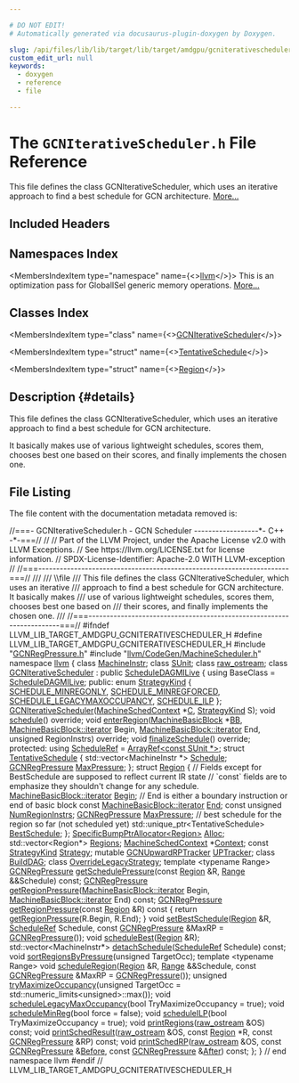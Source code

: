 ```yaml
---

# DO NOT EDIT!
# Automatically generated via docusaurus-plugin-doxygen by Doxygen.

slug: /api/files/lib/lib/target/lib/target/amdgpu/gcniterativescheduler-h
custom_edit_url: null
keywords:
  - doxygen
  - reference
  - file

---
```





# The `GCNIterativeScheduler.h` File Reference

<DoxygenPage pluginConfig={pluginConfig}>

This file defines the class GCNIterativeScheduler, which uses an iterative approach to find a best schedule for GCN architecture. <a href="#details">More...</a>

## Included Headers

<IncludesList>
<IncludesListItem
  filePath="GCNRegPressure.h"
  permalink="/docs/api/files/lib/lib/target/lib/target/amdgpu/gcnregpressure-h"
  isLocal="true" />
<IncludesListItem
  filePath="llvm/CodeGen/MachineScheduler.h"
  permalink="/docs/api/files/include/include/llvm/include/llvm/codegen/machinescheduler-h"
  isLocal="true" />
</IncludesList>

## Namespaces Index

<MembersIndex>

<MembersIndexItem
  type="namespace"
  name={<><a href="/docs/api/namespaces/llvm">llvm</a></>}>
This is an optimization pass for GlobalISel generic memory operations. <a href="/docs/api/namespaces/llvm/#details">More...</a>
</MembersIndexItem>

</MembersIndex>

## Classes Index

<MembersIndex>

<MembersIndexItem
  type="class"
  name={<><a href="/docs/api/classes/llvm/gcniterativescheduler">GCNIterativeScheduler</a></>}>
</MembersIndexItem>

<MembersIndexItem
  type="struct"
  name={<><a href="/docs/api/structs/llvm/gcniterativescheduler/tentativeschedule">TentativeSchedule</a></>}>
</MembersIndexItem>

<MembersIndexItem
  type="struct"
  name={<><a href="/docs/api/structs/llvm/gcniterativescheduler/region">Region</a></>}>
</MembersIndexItem>

</MembersIndex>

## Description {#details}

This file defines the class GCNIterativeScheduler, which uses an iterative approach to find a best schedule for GCN architecture.

It basically makes use of various lightweight schedules, scores them, chooses best one based on their scores, and finally implements the chosen one.

## File Listing

The file content with the documentation metadata removed is:

<ProgramListing>

<Link id="l00001" /><CodeLine lineNumber="1"><Highlight kind="comment">//===- GCNIterativeScheduler.h - GCN Scheduler ------------------&#42;- C++ -&#42;-===//</Highlight><Highlight kind="normal"></Highlight></CodeLine>
<Link id="l00002" /><CodeLine lineNumber="2"><Highlight kind="normal"></Highlight><Highlight kind="comment">//</Highlight><Highlight kind="normal"></Highlight></CodeLine>
<Link id="l00003" /><CodeLine lineNumber="3"><Highlight kind="normal"></Highlight><Highlight kind="comment">// Part of the LLVM Project, under the Apache License v2.0 with LLVM Exceptions.</Highlight><Highlight kind="normal"></Highlight></CodeLine>
<Link id="l00004" /><CodeLine lineNumber="4"><Highlight kind="normal"></Highlight><Highlight kind="comment">// See https://llvm.org/LICENSE.txt for license information.</Highlight><Highlight kind="normal"></Highlight></CodeLine>
<Link id="l00005" /><CodeLine lineNumber="5"><Highlight kind="normal"></Highlight><Highlight kind="comment">// SPDX-License-Identifier: Apache-2.0 WITH LLVM-exception</Highlight><Highlight kind="normal"></Highlight></CodeLine>
<Link id="l00006" /><CodeLine lineNumber="6"><Highlight kind="normal"></Highlight><Highlight kind="comment">//</Highlight><Highlight kind="normal"></Highlight></CodeLine>
<Link id="l00007" /><CodeLine lineNumber="7"><Highlight kind="normal"></Highlight><Highlight kind="comment">//===----------------------------------------------------------------------===//</Highlight><Highlight kind="comment"></Highlight></CodeLine>
<Link id="l00008" /><CodeLine lineNumber="8"><Highlight kind="comment">///</Highlight></CodeLine>
<Link id="l00009" /><CodeLine lineNumber="9"><Highlight kind="comment">/// \\file</Highlight></CodeLine>
<Link id="l00010" /><CodeLine lineNumber="10"><Highlight kind="comment">/// This file defines the class GCNIterativeScheduler, which uses an iterative</Highlight></CodeLine>
<Link id="l00011" /><CodeLine lineNumber="11"><Highlight kind="comment">/// approach to find a best schedule for GCN architecture. It basically makes</Highlight></CodeLine>
<Link id="l00012" /><CodeLine lineNumber="12"><Highlight kind="comment">/// use of various lightweight schedules, scores them, chooses best one based on</Highlight></CodeLine>
<Link id="l00013" /><CodeLine lineNumber="13"><Highlight kind="comment">/// their scores, and finally implements the chosen one.</Highlight></CodeLine>
<Link id="l00014" /><CodeLine lineNumber="14"><Highlight kind="comment">///</Highlight><Highlight kind="normal"></Highlight></CodeLine>
<Link id="l00015" /><CodeLine lineNumber="15"><Highlight kind="normal"></Highlight><Highlight kind="comment">//===----------------------------------------------------------------------===//</Highlight><Highlight kind="normal"></Highlight></CodeLine>
<Link id="l00016" /><CodeLine lineNumber="16"><Highlight kind="normal"></Highlight></CodeLine>
<Link id="l00017" /><CodeLine lineNumber="17"><Highlight kind="normal"></Highlight><Highlight kind="preprocessor">#ifndef LLVM&#95;LIB&#95;TARGET&#95;AMDGPU&#95;GCNITERATIVESCHEDULER&#95;H</Highlight><Highlight kind="normal"></Highlight></CodeLine>
<Link id="l00018" /><CodeLine lineNumber="18"><Highlight kind="normal"></Highlight><Highlight kind="preprocessor">#define LLVM&#95;LIB&#95;TARGET&#95;AMDGPU&#95;GCNITERATIVESCHEDULER&#95;H</Highlight><Highlight kind="normal"></Highlight></CodeLine>
<Link id="l00019" /><CodeLine lineNumber="19"><Highlight kind="normal"></Highlight></CodeLine>
<Link id="l00020" /><CodeLine lineNumber="20"><Highlight kind="normal"></Highlight><Highlight kind="preprocessor">#include &quot;<a href="/docs/api/files/lib/lib/target/lib/target/amdgpu/gcnregpressure-h">GCNRegPressure.h</a>&quot;</Highlight><Highlight kind="normal"></Highlight></CodeLine>
<Link id="l00021" /><CodeLine lineNumber="21"><Highlight kind="normal"></Highlight><Highlight kind="preprocessor">#include &quot;<a href="/docs/api/files/include/include/llvm/include/llvm/codegen/machinescheduler-h">llvm/CodeGen/MachineScheduler.h</a>&quot;</Highlight><Highlight kind="normal"></Highlight></CodeLine>
<Link id="l00022" /><CodeLine lineNumber="22"><Highlight kind="normal"></Highlight></CodeLine>
<Link id="l00023" /><CodeLine lineNumber="23"><Highlight kind="normal"></Highlight><Highlight kind="keyword">namespace </Highlight><Highlight kind="normal"><a href="/docs/api/namespaces/llvm">llvm</a> &#123;</Highlight></CodeLine>
<Link id="l00024" /><CodeLine lineNumber="24"><Highlight kind="normal"></Highlight></CodeLine>
<Link id="l00025" /><CodeLine lineNumber="25"><Highlight kind="normal"></Highlight><Highlight kind="keyword">class </Highlight><Highlight kind="normal"><a href="/docs/api/classes/llvm/machineinstr">MachineInstr</a>;</Highlight></CodeLine>
<Link id="l00026" /><CodeLine lineNumber="26"><Highlight kind="normal"></Highlight><Highlight kind="keyword">class </Highlight><Highlight kind="normal"><a href="/docs/api/classes/llvm/sunit">SUnit</a>;</Highlight></CodeLine>
<Link id="l00027" /><CodeLine lineNumber="27"><Highlight kind="normal"></Highlight><Highlight kind="keyword">class </Highlight><Highlight kind="normal"><a href="/docs/api/classes/llvm/raw-ostream">raw&#95;ostream</a>;</Highlight></CodeLine>
<Link id="l00028" /><CodeLine lineNumber="28"><Highlight kind="normal"></Highlight></CodeLine>
<Link id="l00029" /><CodeLine lineNumber="29" lineLink="/docs/api/classes/llvm/gcniterativescheduler"><Highlight kind="normal"></Highlight><Highlight kind="keyword">class </Highlight><Highlight kind="normal"><a href="/docs/api/classes/llvm/gcniterativescheduler/#a6ca77a3ca62633e1f7f4ed2ff3be6d81">GCNIterativeScheduler</a> : </Highlight><Highlight kind="keyword">public</Highlight><Highlight kind="normal"> <a href="/docs/api/classes/llvm/scheduledagmilive/#a67da2c9a62e43ae7b66bc5ca91f55a05">ScheduleDAGMILive</a> &#123;</Highlight></CodeLine>
<Link id="l00030" /><CodeLine lineNumber="30"><Highlight kind="normal">  </Highlight><Highlight kind="keyword">using </Highlight><Highlight kind="normal">BaseClass = <a href="/docs/api/classes/llvm/scheduledagmilive/#a67da2c9a62e43ae7b66bc5ca91f55a05">ScheduleDAGMILive</a>;</Highlight></CodeLine>
<Link id="l00031" /><CodeLine lineNumber="31"><Highlight kind="normal"></Highlight></CodeLine>
<Link id="l00032" /><CodeLine lineNumber="32"><Highlight kind="normal"></Highlight><Highlight kind="keyword">public</Highlight><Highlight kind="normal">:</Highlight></CodeLine>
<Link id="l00033" /><CodeLine lineNumber="33" lineLink="/docs/api/classes/llvm/gcniterativescheduler/#a8f50e93e5644e2551f440ae6efd60014"><Highlight kind="normal">  </Highlight><Highlight kind="keyword">enum</Highlight><Highlight kind="normal"> <a href="/docs/api/classes/llvm/gcniterativescheduler/#a8f50e93e5644e2551f440ae6efd60014">StrategyKind</a> &#123;</Highlight></CodeLine>
<Link id="l00034" /><CodeLine lineNumber="34" lineLink="/docs/api/classes/llvm/gcniterativescheduler/#a8f50e93e5644e2551f440ae6efd60014adfb47441ee2e798bb69902c033beecfc"><Highlight kind="normal">    <a href="/docs/api/classes/llvm/gcniterativescheduler/#a8f50e93e5644e2551f440ae6efd60014adfb47441ee2e798bb69902c033beecfc">SCHEDULE&#95;MINREGONLY</a>,</Highlight></CodeLine>
<Link id="l00035" /><CodeLine lineNumber="35" lineLink="/docs/api/classes/llvm/gcniterativescheduler/#a8f50e93e5644e2551f440ae6efd60014a22b41edb7c96fd84528ddc72ab613c99"><Highlight kind="normal">    <a href="/docs/api/classes/llvm/gcniterativescheduler/#a8f50e93e5644e2551f440ae6efd60014a22b41edb7c96fd84528ddc72ab613c99">SCHEDULE&#95;MINREGFORCED</a>,</Highlight></CodeLine>
<Link id="l00036" /><CodeLine lineNumber="36" lineLink="/docs/api/classes/llvm/gcniterativescheduler/#a8f50e93e5644e2551f440ae6efd60014a8052712f5608a83be17855aa8f395caa"><Highlight kind="normal">    <a href="/docs/api/classes/llvm/gcniterativescheduler/#a8f50e93e5644e2551f440ae6efd60014a8052712f5608a83be17855aa8f395caa">SCHEDULE&#95;LEGACYMAXOCCUPANCY</a>,</Highlight></CodeLine>
<Link id="l00037" /><CodeLine lineNumber="37" lineLink="/docs/api/classes/llvm/gcniterativescheduler/#a8f50e93e5644e2551f440ae6efd60014a7c8395842f648353057eff8923dfcc3c"><Highlight kind="normal">    <a href="/docs/api/classes/llvm/gcniterativescheduler/#a8f50e93e5644e2551f440ae6efd60014a7c8395842f648353057eff8923dfcc3c">SCHEDULE&#95;ILP</a></Highlight></CodeLine>
<Link id="l00038" /><CodeLine lineNumber="38"><Highlight kind="normal">  &#125;;</Highlight></CodeLine>
<Link id="l00039" /><CodeLine lineNumber="39"><Highlight kind="normal"></Highlight></CodeLine>
<Link id="l00040" /><CodeLine lineNumber="40"><Highlight kind="normal">  <a href="/docs/api/classes/llvm/gcniterativescheduler/#a6ca77a3ca62633e1f7f4ed2ff3be6d81">GCNIterativeScheduler</a>(<a href="/docs/api/structs/llvm/machineschedcontext">MachineSchedContext</a> &#42;<a href="/docs/api/namespaces/llvm/callingconv/#ac6aa1387c4375260e2468eb5a77fdb4cafd841a49aec1539bc88abc8ff9e170fb">C</a>,</Highlight></CodeLine>
<Link id="l00041" /><CodeLine lineNumber="41"><Highlight kind="normal">                        <a href="/docs/api/classes/llvm/gcniterativescheduler/#a8f50e93e5644e2551f440ae6efd60014">StrategyKind</a> S);</Highlight></CodeLine>
<Link id="l00042" /><CodeLine lineNumber="42"><Highlight kind="normal"></Highlight></CodeLine>
<Link id="l00043" /><CodeLine lineNumber="43"><Highlight kind="normal">  </Highlight><Highlight kind="keywordtype">void</Highlight><Highlight kind="normal"> <a href="/docs/api/classes/llvm/gcniterativescheduler/#ab201710a9597b0df54c12a848d4804d9">schedule</a>() </Highlight><Highlight kind="keyword">override</Highlight><Highlight kind="normal">;</Highlight></CodeLine>
<Link id="l00044" /><CodeLine lineNumber="44"><Highlight kind="normal"></Highlight></CodeLine>
<Link id="l00045" /><CodeLine lineNumber="45"><Highlight kind="normal">  </Highlight><Highlight kind="keywordtype">void</Highlight><Highlight kind="normal"> <a href="/docs/api/classes/llvm/gcniterativescheduler/#a0fdf731113f2b02fd779a07e4d433717">enterRegion</a>(<a href="/docs/api/classes/llvm/machinebasicblock">MachineBasicBlock</a> &#42;<a href="/docs/api/classes/llvm/scheduledaginstrs/#a254403f7804208ade3cb68086201cb7a">BB</a>,</Highlight></CodeLine>
<Link id="l00046" /><CodeLine lineNumber="46"><Highlight kind="normal">                   <a href="/docs/api/classes/llvm/machinebasicblock/#ae34c996b58df9b9ce6695a0c8b70c533">MachineBasicBlock::iterator</a> Begin,</Highlight></CodeLine>
<Link id="l00047" /><CodeLine lineNumber="47"><Highlight kind="normal">                   <a href="/docs/api/classes/llvm/machinebasicblock/#ae34c996b58df9b9ce6695a0c8b70c533">MachineBasicBlock::iterator</a> End,</Highlight></CodeLine>
<Link id="l00048" /><CodeLine lineNumber="48"><Highlight kind="normal">                   </Highlight><Highlight kind="keywordtype">unsigned</Highlight><Highlight kind="normal"> RegionInstrs) </Highlight><Highlight kind="keyword">override</Highlight><Highlight kind="normal">;</Highlight></CodeLine>
<Link id="l00049" /><CodeLine lineNumber="49"><Highlight kind="normal"></Highlight></CodeLine>
<Link id="l00050" /><CodeLine lineNumber="50"><Highlight kind="normal">  </Highlight><Highlight kind="keywordtype">void</Highlight><Highlight kind="normal"> <a href="/docs/api/classes/llvm/gcniterativescheduler/#a9d0ff8af24f7c66a107ce5695a1149dd">finalizeSchedule</a>() </Highlight><Highlight kind="keyword">override</Highlight><Highlight kind="normal">;</Highlight></CodeLine>
<Link id="l00051" /><CodeLine lineNumber="51"><Highlight kind="normal"></Highlight></CodeLine>
<Link id="l00052" /><CodeLine lineNumber="52"><Highlight kind="normal"></Highlight><Highlight kind="keyword">protected</Highlight><Highlight kind="normal">:</Highlight></CodeLine>
<Link id="l00053" /><CodeLine lineNumber="53" lineLink="/docs/api/classes/llvm/gcniterativescheduler/#abec99f440ac68fa7bf59a142fa6e8c7d"><Highlight kind="normal">  </Highlight><Highlight kind="keyword">using </Highlight><Highlight kind="normal"><a href="/docs/api/classes/llvm/gcniterativescheduler/#abec99f440ac68fa7bf59a142fa6e8c7d">ScheduleRef</a> = <a href="/docs/api/classes/llvm/arrayref">ArrayRef&lt;const SUnit &#42;&gt;</a>;</Highlight></CodeLine>
<Link id="l00054" /><CodeLine lineNumber="54"><Highlight kind="normal"></Highlight></CodeLine>
<Link id="l00055" /><CodeLine lineNumber="55" lineLink="/docs/api/structs/llvm/gcniterativescheduler/tentativeschedule"><Highlight kind="normal">  </Highlight><Highlight kind="keyword">struct </Highlight><Highlight kind="normal"><a href="/docs/api/structs/llvm/gcniterativescheduler/tentativeschedule">TentativeSchedule</a> &#123;</Highlight></CodeLine>
<Link id="l00056" /><CodeLine lineNumber="56" lineLink="/docs/api/structs/llvm/gcniterativescheduler/tentativeschedule/#abe8223bd08650b75411d58576f7eb916"><Highlight kind="normal">    std::vector&lt;MachineInstr &#42;&gt; <a href="/docs/api/structs/llvm/gcniterativescheduler/tentativeschedule/#abe8223bd08650b75411d58576f7eb916">Schedule</a>;</Highlight></CodeLine>
<Link id="l00057" /><CodeLine lineNumber="57" lineLink="/docs/api/structs/llvm/gcniterativescheduler/tentativeschedule/#a7767f599f7aff0c2b5a23b7d4d9209db"><Highlight kind="normal">    <a href="/docs/api/structs/llvm/gcnregpressure">GCNRegPressure</a> <a href="/docs/api/structs/llvm/gcniterativescheduler/tentativeschedule/#a7767f599f7aff0c2b5a23b7d4d9209db">MaxPressure</a>;</Highlight></CodeLine>
<Link id="l00058" /><CodeLine lineNumber="58"><Highlight kind="normal">  &#125;;</Highlight></CodeLine>
<Link id="l00059" /><CodeLine lineNumber="59"><Highlight kind="normal"></Highlight></CodeLine>
<Link id="l00060" /><CodeLine lineNumber="60" lineLink="/docs/api/structs/llvm/gcniterativescheduler/region"><Highlight kind="normal">  </Highlight><Highlight kind="keyword">struct </Highlight><Highlight kind="normal"><a href="/docs/api/structs/llvm/gcniterativescheduler/region">Region</a> &#123;</Highlight></CodeLine>
<Link id="l00061" /><CodeLine lineNumber="61"><Highlight kind="normal">    </Highlight><Highlight kind="comment">// Fields except for BestSchedule are supposed to reflect current IR state</Highlight><Highlight kind="normal"></Highlight></CodeLine>
<Link id="l00062" /><CodeLine lineNumber="62"><Highlight kind="normal">    </Highlight><Highlight kind="comment">// &#96;const&#96; fields are to emphasize they shouldn&#39;t change for any schedule.</Highlight><Highlight kind="normal"></Highlight></CodeLine>
<Link id="l00063" /><CodeLine lineNumber="63" lineLink="/docs/api/structs/llvm/gcniterativescheduler/region/#ae86a05ed53bde897be7f76987d583c77"><Highlight kind="normal">    <a href="/docs/api/classes/llvm/machinebasicblock/#ae34c996b58df9b9ce6695a0c8b70c533">MachineBasicBlock::iterator</a> <a href="/docs/api/structs/llvm/gcniterativescheduler/region/#ae86a05ed53bde897be7f76987d583c77">Begin</a>;</Highlight></CodeLine>
<Link id="l00064" /><CodeLine lineNumber="64"><Highlight kind="normal">    </Highlight><Highlight kind="comment">// End is either a boundary instruction or end of basic block</Highlight><Highlight kind="normal"></Highlight></CodeLine>
<Link id="l00065" /><CodeLine lineNumber="65" lineLink="/docs/api/structs/llvm/gcniterativescheduler/region/#a82aa71dceae76b8d272df60ec5d672ec"><Highlight kind="normal">    </Highlight><Highlight kind="keyword">const</Highlight><Highlight kind="normal"> <a href="/docs/api/classes/llvm/machinebasicblock/#ae34c996b58df9b9ce6695a0c8b70c533">MachineBasicBlock::iterator</a> <a href="/docs/api/structs/llvm/gcniterativescheduler/region/#a82aa71dceae76b8d272df60ec5d672ec">End</a>;</Highlight></CodeLine>
<Link id="l00066" /><CodeLine lineNumber="66" lineLink="/docs/api/structs/llvm/gcniterativescheduler/region/#a77defccc871bb0d13674b452da8c1c96"><Highlight kind="normal">    </Highlight><Highlight kind="keyword">const</Highlight><Highlight kind="normal"> </Highlight><Highlight kind="keywordtype">unsigned</Highlight><Highlight kind="normal"> <a href="/docs/api/structs/llvm/gcniterativescheduler/region/#a77defccc871bb0d13674b452da8c1c96">NumRegionInstrs</a>;</Highlight></CodeLine>
<Link id="l00067" /><CodeLine lineNumber="67" lineLink="/docs/api/structs/llvm/gcniterativescheduler/region/#a8b3a361ed51a19f59699dbdf5534a043"><Highlight kind="normal">    <a href="/docs/api/structs/llvm/gcnregpressure">GCNRegPressure</a> <a href="/docs/api/structs/llvm/gcniterativescheduler/region/#a8b3a361ed51a19f59699dbdf5534a043">MaxPressure</a>;</Highlight></CodeLine>
<Link id="l00068" /><CodeLine lineNumber="68"><Highlight kind="normal"></Highlight></CodeLine>
<Link id="l00069" /><CodeLine lineNumber="69"><Highlight kind="normal">    </Highlight><Highlight kind="comment">// best schedule for the region so far (not scheduled yet)</Highlight><Highlight kind="normal"></Highlight></CodeLine>
<Link id="l00070" /><CodeLine lineNumber="70" lineLink="/docs/api/structs/llvm/gcniterativescheduler/region/#ab1bcdd8d3c29f1e1fe6c6816df699a34"><Highlight kind="normal">    std::unique&#95;ptr&lt;TentativeSchedule&gt; <a href="/docs/api/structs/llvm/gcniterativescheduler/region/#ab1bcdd8d3c29f1e1fe6c6816df699a34">BestSchedule</a>;</Highlight></CodeLine>
<Link id="l00071" /><CodeLine lineNumber="71"><Highlight kind="normal">  &#125;;</Highlight></CodeLine>
<Link id="l00072" /><CodeLine lineNumber="72"><Highlight kind="normal"></Highlight></CodeLine>
<Link id="l00073" /><CodeLine lineNumber="73" lineLink="/docs/api/classes/llvm/gcniterativescheduler/#a06dac9854e08794893d4ee5238929c21"><Highlight kind="normal">  <a href="/docs/api/classes/llvm/specificbumpptrallocator">SpecificBumpPtrAllocator&lt;Region&gt;</a> <a href="/docs/api/classes/llvm/gcniterativescheduler/#a06dac9854e08794893d4ee5238929c21">Alloc</a>;</Highlight></CodeLine>
<Link id="l00074" /><CodeLine lineNumber="74" lineLink="/docs/api/classes/llvm/gcniterativescheduler/#a2a420cc28ee66403c57d35de57e0d5b6"><Highlight kind="normal">  std::vector&lt;Region&#42;&gt; <a href="/docs/api/classes/llvm/gcniterativescheduler/#a2a420cc28ee66403c57d35de57e0d5b6">Regions</a>;</Highlight></CodeLine>
<Link id="l00075" /><CodeLine lineNumber="75"><Highlight kind="normal"></Highlight></CodeLine>
<Link id="l00076" /><CodeLine lineNumber="76" lineLink="/docs/api/classes/llvm/gcniterativescheduler/#a5c1486e176ff1b7209c9647bb7b2ff0d"><Highlight kind="normal">  <a href="/docs/api/structs/llvm/machineschedcontext">MachineSchedContext</a> &#42;<a href="/docs/api/classes/llvm/gcniterativescheduler/#a5c1486e176ff1b7209c9647bb7b2ff0d">Context</a>;</Highlight></CodeLine>
<Link id="l00077" /><CodeLine lineNumber="77" lineLink="/docs/api/classes/llvm/gcniterativescheduler/#adee265df6741b5fdd6f8729d32853ad7"><Highlight kind="normal">  </Highlight><Highlight kind="keyword">const</Highlight><Highlight kind="normal"> <a href="/docs/api/classes/llvm/gcniterativescheduler/#a8f50e93e5644e2551f440ae6efd60014">StrategyKind</a> <a href="/docs/api/classes/llvm/gcniterativescheduler/#adee265df6741b5fdd6f8729d32853ad7">Strategy</a>;</Highlight></CodeLine>
<Link id="l00078" /><CodeLine lineNumber="78" lineLink="/docs/api/classes/llvm/gcniterativescheduler/#a4b98b84a6cc834ba657c411f1ae53d10"><Highlight kind="normal">  </Highlight><Highlight kind="keyword">mutable</Highlight><Highlight kind="normal"> <a href="/docs/api/classes/llvm/gcnupwardrptracker">GCNUpwardRPTracker</a> <a href="/docs/api/classes/llvm/gcniterativescheduler/#a4b98b84a6cc834ba657c411f1ae53d10">UPTracker</a>;</Highlight></CodeLine>
<Link id="l00079" /><CodeLine lineNumber="79"><Highlight kind="normal"></Highlight></CodeLine>
<Link id="l00080" /><CodeLine lineNumber="80"><Highlight kind="normal">  </Highlight><Highlight kind="keyword">class </Highlight><Highlight kind="normal"><a href="/docs/api/classes/gcniterativescheduler/builddag">BuildDAG</a>;</Highlight></CodeLine>
<Link id="l00081" /><CodeLine lineNumber="81"><Highlight kind="normal">  </Highlight><Highlight kind="keyword">class </Highlight><Highlight kind="normal"><a href="/docs/api/classes/gcniterativescheduler/overridelegacystrategy">OverrideLegacyStrategy</a>;</Highlight></CodeLine>
<Link id="l00082" /><CodeLine lineNumber="82"><Highlight kind="normal"></Highlight></CodeLine>
<Link id="l00083" /><CodeLine lineNumber="83"><Highlight kind="normal">  </Highlight><Highlight kind="keyword">template</Highlight><Highlight kind="normal"> &lt;</Highlight><Highlight kind="keyword">typename</Highlight><Highlight kind="normal"> Range&gt;</Highlight></CodeLine>
<Link id="l00084" /><CodeLine lineNumber="84"><Highlight kind="normal">  <a href="/docs/api/structs/llvm/gcnregpressure">GCNRegPressure</a> <a href="/docs/api/classes/llvm/gcniterativescheduler/#ab7703967e4547dc33bde51d360068021">getSchedulePressure</a>(</Highlight><Highlight kind="keyword">const</Highlight><Highlight kind="normal"> <a href="/docs/api/structs/llvm/gcniterativescheduler/region">Region</a> &amp;R,</Highlight></CodeLine>
<Link id="l00085" /><CodeLine lineNumber="85"><Highlight kind="normal">                                     <a href="/docs/api/files/lib/lib/target/lib/target/nvptx/nvvmintrrange-cpp/#a34bd74317e3f04bfc4318c2d1a470877">Range</a> &amp;&amp;Schedule) </Highlight><Highlight kind="keyword">const</Highlight><Highlight kind="normal">;</Highlight></CodeLine>
<Link id="l00086" /><CodeLine lineNumber="86"><Highlight kind="normal"></Highlight></CodeLine>
<Link id="l00087" /><CodeLine lineNumber="87"><Highlight kind="normal">  <a href="/docs/api/structs/llvm/gcnregpressure">GCNRegPressure</a> <a href="/docs/api/classes/llvm/gcniterativescheduler/#abeb32a2045204d56bbf623bec5da25b3">getRegionPressure</a>(<a href="/docs/api/classes/llvm/machinebasicblock/#ae34c996b58df9b9ce6695a0c8b70c533">MachineBasicBlock::iterator</a> Begin,</Highlight></CodeLine>
<Link id="l00088" /><CodeLine lineNumber="88"><Highlight kind="normal">                                   <a href="/docs/api/classes/llvm/machinebasicblock/#ae34c996b58df9b9ce6695a0c8b70c533">MachineBasicBlock::iterator</a> End) </Highlight><Highlight kind="keyword">const</Highlight><Highlight kind="normal">;</Highlight></CodeLine>
<Link id="l00089" /><CodeLine lineNumber="89"><Highlight kind="normal"></Highlight></CodeLine>
<Link id="l00090" /><CodeLine lineNumber="90" lineLink="/docs/api/classes/llvm/gcniterativescheduler/#ae026fc83e46ea2999953bd2b728ea4c7"><Highlight kind="normal">  <a href="/docs/api/structs/llvm/gcnregpressure">GCNRegPressure</a> <a href="/docs/api/classes/llvm/gcniterativescheduler/#ae026fc83e46ea2999953bd2b728ea4c7">getRegionPressure</a>(</Highlight><Highlight kind="keyword">const</Highlight><Highlight kind="normal"> <a href="/docs/api/structs/llvm/gcniterativescheduler/region">Region</a> &amp;R)</Highlight><Highlight kind="keyword"> const </Highlight><Highlight kind="normal">&#123;</Highlight></CodeLine>
<Link id="l00091" /><CodeLine lineNumber="91"><Highlight kind="normal">    </Highlight><Highlight kind="keywordflow">return</Highlight><Highlight kind="normal"> <a href="/docs/api/classes/llvm/gcniterativescheduler/#abeb32a2045204d56bbf623bec5da25b3">getRegionPressure</a>(R.Begin, R.End);</Highlight></CodeLine>
<Link id="l00092" /><CodeLine lineNumber="92"><Highlight kind="normal">  &#125;</Highlight></CodeLine>
<Link id="l00093" /><CodeLine lineNumber="93"><Highlight kind="normal"></Highlight></CodeLine>
<Link id="l00094" /><CodeLine lineNumber="94"><Highlight kind="normal">  </Highlight><Highlight kind="keywordtype">void</Highlight><Highlight kind="normal"> <a href="/docs/api/classes/llvm/gcniterativescheduler/#a8f9d10fa98c86d22e17258c86701191a">setBestSchedule</a>(<a href="/docs/api/classes/llvm/region">Region</a> &amp;R,</Highlight></CodeLine>
<Link id="l00095" /><CodeLine lineNumber="95"><Highlight kind="normal">                       <a href="/docs/api/classes/llvm/gcniterativescheduler/#abec99f440ac68fa7bf59a142fa6e8c7d">ScheduleRef</a> Schedule,</Highlight></CodeLine>
<Link id="l00096" /><CodeLine lineNumber="96"><Highlight kind="normal">                       </Highlight><Highlight kind="keyword">const</Highlight><Highlight kind="normal"> <a href="/docs/api/structs/llvm/gcnregpressure">GCNRegPressure</a> &amp;MaxRP = <a href="/docs/api/structs/llvm/gcnregpressure">GCNRegPressure</a>());</Highlight></CodeLine>
<Link id="l00097" /><CodeLine lineNumber="97"><Highlight kind="normal"></Highlight></CodeLine>
<Link id="l00098" /><CodeLine lineNumber="98"><Highlight kind="normal">  </Highlight><Highlight kind="keywordtype">void</Highlight><Highlight kind="normal"> <a href="/docs/api/classes/llvm/gcniterativescheduler/#a51ca74535c09b1424af0a32c4a5b9b1f">scheduleBest</a>(<a href="/docs/api/classes/llvm/region">Region</a> &amp;R);</Highlight></CodeLine>
<Link id="l00099" /><CodeLine lineNumber="99"><Highlight kind="normal"></Highlight></CodeLine>
<Link id="l00100" /><CodeLine lineNumber="100"><Highlight kind="normal">  std::vector&lt;MachineInstr&#42;&gt; <a href="/docs/api/classes/llvm/gcniterativescheduler/#af7c58c4a38a2148e0a6eec44b8749bbb">detachSchedule</a>(<a href="/docs/api/classes/llvm/gcniterativescheduler/#abec99f440ac68fa7bf59a142fa6e8c7d">ScheduleRef</a> Schedule) </Highlight><Highlight kind="keyword">const</Highlight><Highlight kind="normal">;</Highlight></CodeLine>
<Link id="l00101" /><CodeLine lineNumber="101"><Highlight kind="normal"></Highlight></CodeLine>
<Link id="l00102" /><CodeLine lineNumber="102"><Highlight kind="normal">  </Highlight><Highlight kind="keywordtype">void</Highlight><Highlight kind="normal"> <a href="/docs/api/classes/llvm/gcniterativescheduler/#a19e2ffc6c8269a09ca18d5255ec2345a">sortRegionsByPressure</a>(</Highlight><Highlight kind="keywordtype">unsigned</Highlight><Highlight kind="normal"> TargetOcc);</Highlight></CodeLine>
<Link id="l00103" /><CodeLine lineNumber="103"><Highlight kind="normal"></Highlight></CodeLine>
<Link id="l00104" /><CodeLine lineNumber="104"><Highlight kind="normal">  </Highlight><Highlight kind="keyword">template</Highlight><Highlight kind="normal"> &lt;</Highlight><Highlight kind="keyword">typename</Highlight><Highlight kind="normal"> Range&gt;</Highlight></CodeLine>
<Link id="l00105" /><CodeLine lineNumber="105"><Highlight kind="normal">  </Highlight><Highlight kind="keywordtype">void</Highlight><Highlight kind="normal"> <a href="/docs/api/classes/llvm/gcniterativescheduler/#ad899858c4b90e464815c32a7f9c4bb26">scheduleRegion</a>(<a href="/docs/api/classes/llvm/region">Region</a> &amp;R, <a href="/docs/api/files/lib/lib/target/lib/target/nvptx/nvvmintrrange-cpp/#a34bd74317e3f04bfc4318c2d1a470877">Range</a> &amp;&amp;Schedule,</Highlight></CodeLine>
<Link id="l00106" /><CodeLine lineNumber="106"><Highlight kind="normal">                      </Highlight><Highlight kind="keyword">const</Highlight><Highlight kind="normal"> <a href="/docs/api/structs/llvm/gcnregpressure">GCNRegPressure</a> &amp;MaxRP = <a href="/docs/api/structs/llvm/gcnregpressure">GCNRegPressure</a>());</Highlight></CodeLine>
<Link id="l00107" /><CodeLine lineNumber="107"><Highlight kind="normal"></Highlight></CodeLine>
<Link id="l00108" /><CodeLine lineNumber="108"><Highlight kind="normal">  </Highlight><Highlight kind="keywordtype">unsigned</Highlight><Highlight kind="normal"> <a href="/docs/api/classes/llvm/gcniterativescheduler/#a6fd0550f564608fec7c5d7f25817ddef">tryMaximizeOccupancy</a>(</Highlight><Highlight kind="keywordtype">unsigned</Highlight><Highlight kind="normal"> TargetOcc =</Highlight></CodeLine>
<Link id="l00109" /><CodeLine lineNumber="109"><Highlight kind="normal">                                std::numeric&#95;limits&lt;unsigned&gt;::max());</Highlight></CodeLine>
<Link id="l00110" /><CodeLine lineNumber="110"><Highlight kind="normal"></Highlight></CodeLine>
<Link id="l00111" /><CodeLine lineNumber="111"><Highlight kind="normal">  </Highlight><Highlight kind="keywordtype">void</Highlight><Highlight kind="normal"> <a href="/docs/api/classes/llvm/gcniterativescheduler/#a9d479174d357214e5ea495943b55fdd2">scheduleLegacyMaxOccupancy</a>(</Highlight><Highlight kind="keywordtype">bool</Highlight><Highlight kind="normal"> TryMaximizeOccupancy = </Highlight><Highlight kind="keyword">true</Highlight><Highlight kind="normal">);</Highlight></CodeLine>
<Link id="l00112" /><CodeLine lineNumber="112"><Highlight kind="normal">  </Highlight><Highlight kind="keywordtype">void</Highlight><Highlight kind="normal"> <a href="/docs/api/classes/llvm/gcniterativescheduler/#ab7d457cdee60c23701eca3d110a4862f">scheduleMinReg</a>(</Highlight><Highlight kind="keywordtype">bool</Highlight><Highlight kind="normal"> force = </Highlight><Highlight kind="keyword">false</Highlight><Highlight kind="normal">);</Highlight></CodeLine>
<Link id="l00113" /><CodeLine lineNumber="113"><Highlight kind="normal">  </Highlight><Highlight kind="keywordtype">void</Highlight><Highlight kind="normal"> <a href="/docs/api/classes/llvm/gcniterativescheduler/#a424a74f8852d22b010e48f8f6d0c748d">scheduleILP</a>(</Highlight><Highlight kind="keywordtype">bool</Highlight><Highlight kind="normal"> TryMaximizeOccupancy = </Highlight><Highlight kind="keyword">true</Highlight><Highlight kind="normal">);</Highlight></CodeLine>
<Link id="l00114" /><CodeLine lineNumber="114"><Highlight kind="normal"></Highlight></CodeLine>
<Link id="l00115" /><CodeLine lineNumber="115"><Highlight kind="normal">  </Highlight><Highlight kind="keywordtype">void</Highlight><Highlight kind="normal"> <a href="/docs/api/classes/llvm/gcniterativescheduler/#a70f01da7bffd10dc0686e3ca4286eac8">printRegions</a>(<a href="/docs/api/classes/llvm/raw-ostream">raw&#95;ostream</a> &amp;OS) </Highlight><Highlight kind="keyword">const</Highlight><Highlight kind="normal">;</Highlight></CodeLine>
<Link id="l00116" /><CodeLine lineNumber="116"><Highlight kind="normal">  </Highlight><Highlight kind="keywordtype">void</Highlight><Highlight kind="normal"> <a href="/docs/api/classes/llvm/gcniterativescheduler/#a6e84e2872d922dee85f4511ac0326f64">printSchedResult</a>(<a href="/docs/api/classes/llvm/raw-ostream">raw&#95;ostream</a> &amp;OS,</Highlight></CodeLine>
<Link id="l00117" /><CodeLine lineNumber="117"><Highlight kind="normal">                        </Highlight><Highlight kind="keyword">const</Highlight><Highlight kind="normal"> <a href="/docs/api/classes/llvm/region">Region</a> &#42;R,</Highlight></CodeLine>
<Link id="l00118" /><CodeLine lineNumber="118"><Highlight kind="normal">                        </Highlight><Highlight kind="keyword">const</Highlight><Highlight kind="normal"> <a href="/docs/api/structs/llvm/gcnregpressure">GCNRegPressure</a> &amp;RP) </Highlight><Highlight kind="keyword">const</Highlight><Highlight kind="normal">;</Highlight></CodeLine>
<Link id="l00119" /><CodeLine lineNumber="119"><Highlight kind="normal">  </Highlight><Highlight kind="keywordtype">void</Highlight><Highlight kind="normal"> <a href="/docs/api/classes/llvm/gcniterativescheduler/#a0cb97aff651ff2a97a061183a62dfc01">printSchedRP</a>(<a href="/docs/api/classes/llvm/raw-ostream">raw&#95;ostream</a> &amp;OS,</Highlight></CodeLine>
<Link id="l00120" /><CodeLine lineNumber="120"><Highlight kind="normal">                    </Highlight><Highlight kind="keyword">const</Highlight><Highlight kind="normal"> <a href="/docs/api/structs/llvm/gcnregpressure">GCNRegPressure</a> &amp;<a href="/docs/api/files/lib/lib/passes/standardinstrumentations-cpp/#a6f1bbcae7288f05872dcfe811d0388baa9060587edeb01a63e3d3edc959678d1e">Before</a>,</Highlight></CodeLine>
<Link id="l00121" /><CodeLine lineNumber="121"><Highlight kind="normal">                    </Highlight><Highlight kind="keyword">const</Highlight><Highlight kind="normal"> <a href="/docs/api/structs/llvm/gcnregpressure">GCNRegPressure</a> &amp;<a href="/docs/api/files/lib/lib/passes/standardinstrumentations-cpp/#a6f1bbcae7288f05872dcfe811d0388baa7bfcadb5535fe8aad5032762b7bfe159">After</a>) </Highlight><Highlight kind="keyword">const</Highlight><Highlight kind="normal">;</Highlight></CodeLine>
<Link id="l00122" /><CodeLine lineNumber="122"><Highlight kind="normal">&#125;;</Highlight></CodeLine>
<Link id="l00123" /><CodeLine lineNumber="123"><Highlight kind="normal"></Highlight></CodeLine>
<Link id="l00124" /><CodeLine lineNumber="124"><Highlight kind="normal">&#125; </Highlight><Highlight kind="comment">// end namespace llvm</Highlight><Highlight kind="normal"></Highlight></CodeLine>
<Link id="l00125" /><CodeLine lineNumber="125"><Highlight kind="normal"></Highlight></CodeLine>
<Link id="l00126" /><CodeLine lineNumber="126"><Highlight kind="normal"></Highlight><Highlight kind="preprocessor">#endif </Highlight><Highlight kind="comment">// LLVM&#95;LIB&#95;TARGET&#95;AMDGPU&#95;GCNITERATIVESCHEDULER&#95;H</Highlight><Highlight kind="normal"></Highlight></CodeLine>

</ProgramListing>


</DoxygenPage>
